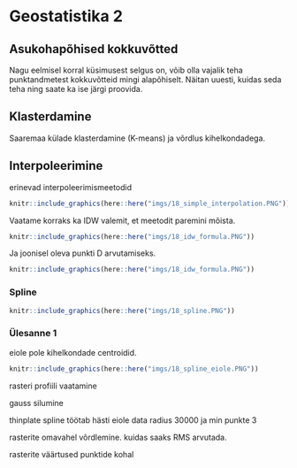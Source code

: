# Geostatistika 2 {#geostatistika2}

## Asukohapõhised kokkuvõtted 

Nagu eelmisel korral küsimusest selgus on, võib olla vajalik teha punktandmetest kokkuvõtteid mingi alapõhiselt. Näitan uuesti, kuidas seda teha ning saate ka ise järgi proovida.

## Klasterdamine

Saaremaa külade klasterdamine (K-means) ja võrdlus kihelkondadega. 

## Interpoleerimine


erinevad interpoleerimismeetodid

```r
knitr::include_graphics(here::here("imgs/18_simple_interpolation.PNG"))
```

Vaatame korraks ka IDW valemit, et meetodit paremini mõista. 

```r
knitr::include_graphics(here::here("imgs/18_idw_formula.PNG"))
```

Ja joonisel oleva punkti D arvutamiseks.

```r
knitr::include_graphics(here::here("imgs/18_idw_formula.PNG"))
```


### Spline

```r
knitr::include_graphics(here::here("imgs/18_spline.PNG"))
```

### Ülesanne 1

eiole pole kihelkondade centroidid.

```r
knitr::include_graphics(here::here("imgs/18_spline_eiole.PNG"))
```

rasteri profiili vaatamine

gauss silumine

thinplate spline töötab hästi eiole data radius 30000 ja min punkte 3

rasterite omavahel võrdlemine. kuidas saaks RMS arvutada. 

rasterite väärtused punktide kohal
